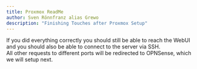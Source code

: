 ```yaml
---
title: Proxmox ReadMe
author: Sven Rönnfranz alias Grewo
description: "Finishing Touches after Proxmox Setup"
---
```


If you did everything correctly you should still be able to reach the WebUI and you should also be able to connect to the server via SSH.<br/>
All other requests to different ports will be redirected to OPNSense, which we will setup next.
